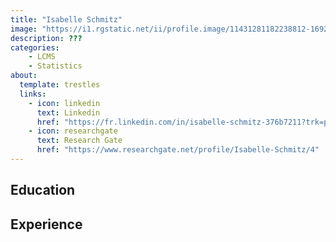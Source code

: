 ---
title: "Isabelle Schmitz"
image: "https://i1.rgstatic.net/ii/profile.image/11431281182238812-1692343501206_Q128/Isabelle-Schmitz.jpg"
description: ???
categories: 
    - LCMS
    - Statistics
about:
  template: trestles
  links: 
    - icon: linkedin
      text: Linkedin
      href: "https://fr.linkedin.com/in/isabelle-schmitz-376b7211?trk=public_post_feed-actor-name&original_referer=https%3A%2F%2Ffr.linkedin.com%2Fposts%2Fisabelle-schmitz-376b7211_en-poste-pour-de-nouvelles-aventures-en-spectrom%25C3%25A9trie-activity-7137544373839261696-RR3k"
    - icon: researchgate
      text: Research Gate
      href: "https://www.researchgate.net/profile/Isabelle-Schmitz/4"
---

## Education

## Experience
